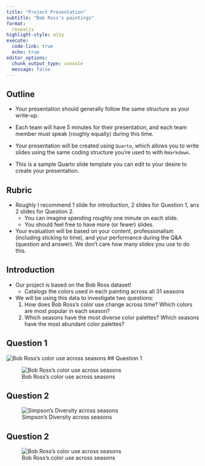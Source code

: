 ```yaml
---
title: "Project Presentation"
subtitle: "Bob Ross's paintings"
format: 
  revealjs
highlight-style: a11y
execute:
  code-link: true
  echo: true
editor_options: 
  chunk_output_type: console
  message: false
---
```


## Outline

-   Your presentation should generally follow the same structure as your write-up.

-   Each team will have 5 minutes for their presentation, and each team member must speak (roughly equally) during this time.

-   Your presentation will be created using `Quarto`, which allows you to write slides using the same coding structure you’re used to with `Rmarkdown`.

-   This is a sample Quarto slide template you can edit to your desire to create your presentation.

## Rubric

-   Roughly I recommend 1 slide for introduction, 2 slides for Question 1, ans 2 slides for Question 2.
    -   You can imagine spending roughly one minute on each slide.
    -   You should feel free to have more (or fewer) slides.
-   Your evaluation will be based on your content, professionalism (including sticking to time), and your performance during the Q&A (question and answer). We don’t care how many slides you use to do this.

## Introduction

-   Our project is based on the Bob Ross dataset!
    -   Catalogs the colors used in each painting across all 31 seasons 
-   We will be using this data to investigate two questions: 
    1.    How does Bob Ross's color use change across time? Which colors are most popular in each season?
    2.    Which seasons have the most diverse color palettes? Which seasons have the most abundant color palettes?
    
## Question 1

![Bob Ross's color use across seasons](/_site/Analysis_files/figure-html/unnamed-chunk-4-1.png)
## Question 1

![Bob Ross's color use across seasons](/_site/Analysis_files/figure-html/unnamed-chunk-4-1.png)

## Question 2

![Simpson's Diversity across seasons](/_site/Analysis_files/figure-html/unnamed-chunk-4-1.png)

## Question 2

![Bob Ross's color use across seasons](/_site/Analysis_files/figure-html/unnamed-chunk-4-1.png)

